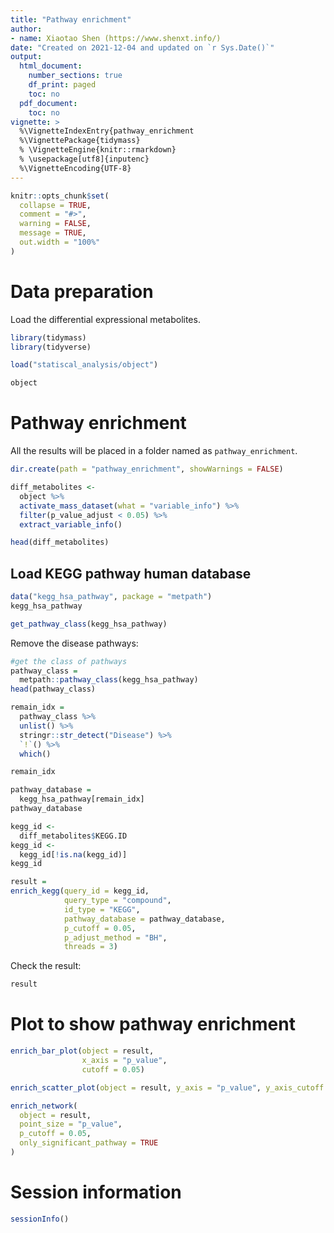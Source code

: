 ```yaml
---
title: "Pathway enrichment"
author:
- name: Xiaotao Shen (https://www.shenxt.info/)
date: "Created on 2021-12-04 and updated on `r Sys.Date()`"
output:
  html_document:
    number_sections: true
    df_print: paged
    toc: no
  pdf_document:
    toc: no
vignette: >
  %\VignetteIndexEntry{pathway_enrichment
  %\VignettePackage{tidymass}
  % \VignetteEngine{knitr::rmarkdown}
  % \usepackage[utf8]{inputenc}
  %\VignetteEncoding{UTF-8}
---
```


```r
knitr::opts_chunk$set(
  collapse = TRUE,
  comment = "#>",
  warning = FALSE,
  message = TRUE,
  out.width = "100%"
)
```

# **Data preparation**

Load the differential expressional metabolites.

```r
library(tidymass)
library(tidyverse)
```

```r
load("statiscal_analysis/object")
```

```r
object
```

# **Pathway enrichment**

All the results will be placed in a folder named as `pathway_enrichment`.

```r
dir.create(path = "pathway_enrichment", showWarnings = FALSE)
```


```r
diff_metabolites <-
  object %>% 
  activate_mass_dataset(what = "variable_info") %>% 
  filter(p_value_adjust < 0.05) %>% 
  extract_variable_info()
```

```r
head(diff_metabolites)
```


## Load KEGG pathway human database

```r
data("kegg_hsa_pathway", package = "metpath")
kegg_hsa_pathway
```
```r
get_pathway_class(kegg_hsa_pathway)
```

Remove the disease pathways:

```r
#get the class of pathways
pathway_class = 
  metpath::pathway_class(kegg_hsa_pathway)
head(pathway_class)
```


```r
remain_idx =
  pathway_class %>%
  unlist() %>%
  stringr::str_detect("Disease") %>%
  `!`() %>%
  which()

remain_idx
```


```r
pathway_database =
  kegg_hsa_pathway[remain_idx]
pathway_database
```


```r
kegg_id <-
  diff_metabolites$KEGG.ID 
kegg_id <-
  kegg_id[!is.na(kegg_id)]
kegg_id
```

```r
result = 
enrich_kegg(query_id = kegg_id, 
            query_type = "compound", 
            id_type = "KEGG",
            pathway_database = pathway_database, 
            p_cutoff = 0.05, 
            p_adjust_method = "BH", 
            threads = 3)
```


Check the result:

```r
result
```


# **Plot to show pathway enrichment**

```r
enrich_bar_plot(object = result,
                x_axis = "p_value",
                cutoff = 0.05)
```

```r
enrich_scatter_plot(object = result, y_axis = "p_value", y_axis_cutoff = 0.05)
```

```r
enrich_network(
  object = result,
  point_size = "p_value",
  p_cutoff = 0.05,
  only_significant_pathway = TRUE
)
```

# **Session information**

```r
sessionInfo()
```
